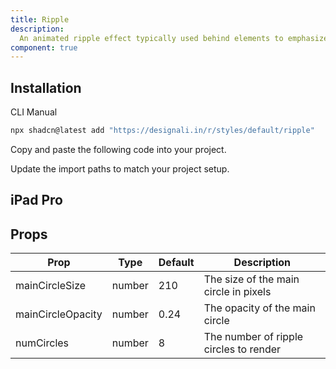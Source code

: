 ```yaml
---
title: Ripple
description:
  An animated ripple effect typically used behind elements to emphasize them.
component: true
---
```


<ComponentPreview name="ripple-01" />

## Installation

<Tabs defaultValue="cli">

<TabsList>
  <TabsTrigger value="cli">CLI</TabsTrigger>
  <TabsTrigger value="manual">Manual</TabsTrigger>
</TabsList>
<TabsContent value="cli">

```bash
npx shadcn@latest add "https://designali.in/r/styles/default/ripple"
```

</TabsContent>

<TabsContent value="manual">

<Steps>

<Step>Copy and paste the following code into your project.</Step>

<ComponentSource name="ripple" />

<Step>Update the import paths to match your project setup.</Step>

</Steps>

</TabsContent>

</Tabs>

## iPad Pro

<ComponentPreview name="ripple" />

## Props

| Prop              | Type   | Default | Description                            |
| ----------------- | ------ | ------- | -------------------------------------- |
| mainCircleSize    | number | 210     | The size of the main circle in pixels  |
| mainCircleOpacity | number | 0.24    | The opacity of the main circle         |
| numCircles        | number | 8       | The number of ripple circles to render |
